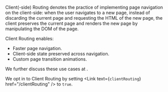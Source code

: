 
Client(-side) Routing denotes the practice of implementing page navigation on the client-side:
when the user navigates to a new page,
instead of discarding the current page and requesting the HTML of the new page,
the client preserves the current page and renders the new page by manipulating the DOM of the page.

Client Routing enables:
- Faster page navigation.
- Client-side state preserved across navigation.
- Custom page transition animations.

We further discuss these use cases at <Link href="/server-routing-vs-client-routing#which-one-to-choose" />.

We opt in to Client Routing by setting <Link text={<code>clientRouting</code>} href="/clientRouting" /> to `true`.
